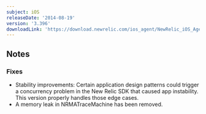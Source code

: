 ```yaml
---
subject: iOS
releaseDate: '2014-08-19'
version: '3.396'
downloadLink: 'https://download.newrelic.com/ios_agent/NewRelic_iOS_Agent_3.396.zip'
---
```


## Notes

### Fixes

* Stability improvements: Certain application design patterns could trigger a concurrency problem in the New Relic SDK that caused app instability. This version properly handles those edge cases.
* A memory leak in NRMATraceMachine has been removed.
